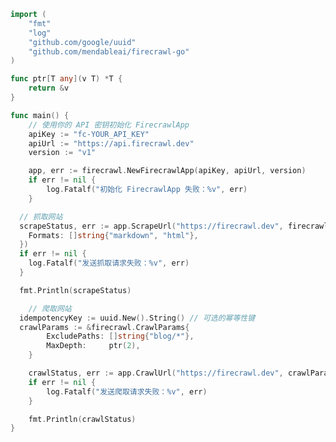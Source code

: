 ```go Go 语言
import (
	"fmt"
	"log"
	"github.com/google/uuid"
	"github.com/mendableai/firecrawl-go"
)

func ptr[T any](v T) *T {
	return &v
}

func main() {
	// 使用你的 API 密钥初始化 FirecrawlApp
	apiKey := "fc-YOUR_API_KEY"
	apiUrl := "https://api.firecrawl.dev"
	version := "v1"

	app, err := firecrawl.NewFirecrawlApp(apiKey, apiUrl, version)
	if err != nil {
		log.Fatalf("初始化 FirecrawlApp 失败：%v", err)
	}

  // 抓取网站
  scrapeStatus, err := app.ScrapeUrl("https://firecrawl.dev", firecrawl.ScrapeParams{
    Formats: []string{"markdown", "html"},
  })
  if err != nil {
    log.Fatalf("发送抓取请求失败：%v", err)
  }

  fmt.Println(scrapeStatus)

	// 爬取网站
  idempotencyKey := uuid.New().String() // 可选的幂等性键
  crawlParams := &firecrawl.CrawlParams{
		ExcludePaths: []string{"blog/*"},
		MaxDepth:     ptr(2),
	}

	crawlStatus, err := app.CrawlUrl("https://firecrawl.dev", crawlParams, &idempotencyKey)
	if err != nil {
		log.Fatalf("发送爬取请求失败：%v", err)
	}

	fmt.Println(crawlStatus) 
}
```
